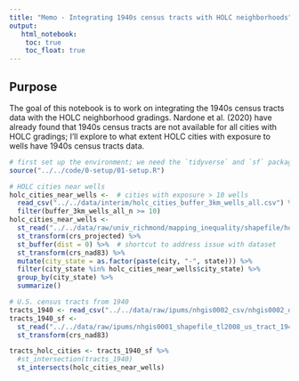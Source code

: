 ```yaml
---
title: "Memo - Integrating 1940s census tracts with HOLC neighborhoods"
output:
   html_notebook:
    toc: true
    toc_float: true
---
```


## Purpose

The goal of this notebook is to work on integrating the 1940s census tracts data with the HOLC neighborhood gradings. Nardone et al. (2020) have already found that 1940s census tracts are not available for all cities with HOLC gradings; I'll explore to what extent HOLC cities with exposure to wells have 1940s census tracts data. 


```r
# first set up the environment; we need the `tidyverse` and `sf` packages
source("../../code/0-setup/01-setup.R")
```

```r
# HOLC cities near wells
holc_cities_near_wells <-  # cities with exposure > 10 wells 
  read_csv("../../data/interim/holc_cities_buffer_3km_wells_all.csv") %>%
  filter(buffer_3km_wells_all_n >= 10)
holc_cities_near_wells <-
  st_read("../../data/raw/univ_richmond/mapping_inequality/shapefile/holc_ad_data.shp") %>%
  st_transform(crs_projected) %>%
  st_buffer(dist = 0) %>%  # shortcut to address issue with dataset
  st_transform(crs_nad83) %>%
  mutate(city_state = as.factor(paste(city, "-", state))) %>%
  filter(city_state %in% holc_cities_near_wells$city_state) %>%
  group_by(city_state) %>%
  summarize() 

# U.S. census tracts from 1940
tracts_1940 <- read_csv("../../data/raw/ipums/nhgis0002_csv/nhgis0002_ds76_1940_tract.csv")
tracts_1940_sf <- 
  st_read("../../data/raw/ipums/nhgis0001_shapefile_tl2008_us_tract_1940/US_tract_1940_conflated.shp") %>%
  st_transform(crs_nad83)
```

```r
tracts_holc_cities <- tracts_1940_sf %>% 
  #st_intersection(tracts_1940)
  st_intersects(holc_cities_near_wells)
```

